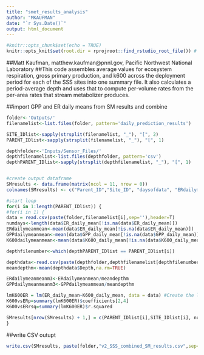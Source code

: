 ```yaml
---
title: "smet_results_analysis"
author: "MKAUFMAN"
date: "`r Sys.Date()`"
output: html_document
---
```


```r
#knitr::opts_chunk$set(echo = TRUE)
knitr::opts_knit$set(root.dir = rprojroot::find_rstudio_root_file()) # Sets working Directory to the R project

```

##Matt Kaufman, matthew.kaufman@pnnl.gov, Pacific Northwest National Laboratory
##This code assembles average values for ecosystem respiration, gross primary production, and k600 across the deployment period for each of the SSS sites into one summary file. It also calculates a period-average depth and uses that to compute per-volume rates from the per-area rates that stream metabolizer produces.

##import GPP and ER daily means from SM results and combine
```r
folder<-'Outputs/'
filenamelist<-list.files(folder, pattern='daily_prediction_results')

SITE_IDlist<-sapply(strsplit(filenamelist, "_"), "[", 2)
PARENT_IDlist<-sapply(strsplit(filenamelist, "_"), "[", 1)

depthfolder<-'Inputs/Sensor_Files/'
depthfilenamelist<-list.files(depthfolder, pattern='csv')
depthPARENT_IDlist<-sapply(strsplit(depthfilenamelist, "_"), "[", 1)


#create output dataframe
SMresults <- data.frame(matrix(ncol = 11, nrow = 0))
colnames(SMresults) <- c("Parent_ID","Site_ID", "daysofdata", "ERdailymeanmean_gO2/m2day", "GPPdailymeanmean_gO2/m2day", "K600dailymeanmean_m/day","mean_depth_m","ERdailymeanmean_gO2/m3day","GPPdailymeanmean_gO2/m3day","K600vsERrsq","K600vsERp")

#start loop
for(i in 1:length(PARENT_IDlist)) { 
#for(i in 1) { 
data = read.csv(paste(folder,filenamelist[i],sep=''),header=T)
numdays<-length(data$ER_daily_mean[!is.na(data$ER_daily_mean)])
ERdailymeanmean<-mean(data$ER_daily_mean[!is.na(data$ER_daily_mean)])
GPPdailymeanmean<-mean(data$GPP_daily_mean[!is.na(data$GPP_daily_mean)])
K600dailymeanmean<-mean(data$K600_daily_mean[!is.na(data$K600_daily_mean)])

depthfilenumber<-which(depthPARENT_IDlist == PARENT_IDlist[i])

depthdata<-read.csv(paste(depthfolder,depthfilenamelist[depthfilenumber],sep=''),header=T,skip=8)
meandepthm<-mean(depthdata$Depth,na.rm=TRUE)

ERdailymeanmeanm3<-ERdailymeanmean/meandepthm
GPPdailymeanmeanm3<-GPPdailymeanmean/meandepthm

lmK600ER = lm(ER_daily_mean~K600_daily_mean, data = data) #Create the linear regression
K600vsERp=summary(lmK600ER)$coefficients[2,4]
K600vsERrsq=summary(lmK600ER)$r.squared

SMresults[nrow(SMresults) + 1,] = c(PARENT_IDlist[i],SITE_IDlist[i], numdays,ERdailymeanmean,GPPdailymeanmean,K600dailymeanmean,meandepthm,ERdailymeanmeanm3,GPPdailymeanmeanm3,K600vsERrsq,K600vsERp)
}

```
##write CSV outupt
```r
write.csv(SMresults, paste(folder,"v2_SSS_combined_SM_results.csv",sep=""), row.names=FALSE)
```
